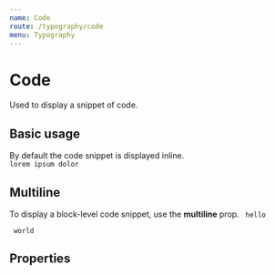 ```yaml
---
name: Code
route: /typography/code
menu: Typography
---
```



# Code

Used to display a snippet of code.

## Basic usage
By default the code snippet is displayed inline.
<Playground>
    <Code>
        lorem ipsum dolor
    </Code>
</Playground>

## Multiline
To display a block-level code snippet, use the **multiline** prop.
<Playground>
    <Code multiline >
        hello <br />
        world
    </Code>
</Playground>

## Properties
<PropsTable of={Code} />